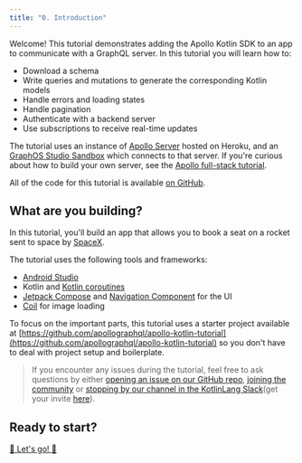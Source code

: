 ```yaml
---
title: "0. Introduction"
---
```


Welcome! This tutorial demonstrates adding the Apollo Kotlin SDK to an app to communicate with a GraphQL server. In this tutorial you will learn how to:

* Download a schema
* Write queries and mutations to generate the corresponding Kotlin models
* Handle errors and loading states
* Handle pagination
* Authenticate with a backend server
* Use subscriptions to receive real-time updates

The tutorial uses an instance of [Apollo Server](https://www.apollographql.com/docs/apollo-server/) hosted on Heroku, and an [GraphOS Studio Sandbox](https://studio.apollographql.com/sandbox/explorer?endpoint=https%3A%2F%2Fapollo-fullstack-tutorial.herokuapp.com%2Fgraphql) which connects to that server. If you're curious about how to build your own
server, see the [Apollo full-stack tutorial](https://www.apollographql.com/docs/tutorial/introduction/).

All of the code for this tutorial is available [on GitHub](https://github.com/apollographql/apollo-kotlin-tutorial).

## What are you building?

In this tutorial, you'll build an app that allows you to book a seat on a rocket sent to space by [SpaceX](https://www.spacex.com/).

The tutorial uses the following tools and frameworks:

* [Android Studio](https://developer.android.com/studio)
* Kotlin and [Kotlin coroutines](https://kotlinlang.org/docs/coroutines-overview.html)
* [Jetpack Compose](https://developer.android.com/jetpack/compose) and [Navigation Component](https://developer.android.com/guide/navigation/navigation-type-safety) for the UI
* [Coil](https://github.com/coil-kt/coil) for image loading

To focus on the important parts, this tutorial uses a starter project available at [https://github.com/apollographql/apollo-kotlin-tutorial](https://github.com/apollographql/apollo-kotlin-tutorial) so you don't have to deal with project setup and boilerplate.

> If you encounter any issues during the tutorial, feel free to ask questions by either [opening an issue on our GitHub repo](https://github.com/apollographql/apollo-kotlin/issues), [joining the community](http://community.apollographql.com/new-topic?category=Help&tags=mobile,client) or [stopping by our channel in the KotlinLang Slack](https://app.slack.com/client/T09229ZC6/C01A6KM1SBZ)(get your invite [here](https://slack.kotl.in/)).

## Ready to start?

[🚀 Let's go! 🚀](./01-configure-project)

